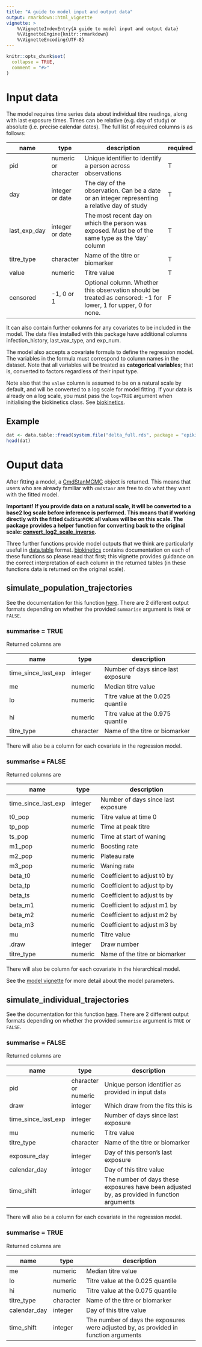 ```yaml
---
title: "A guide to model input and output data"
output: rmarkdown::html_vignette
vignette: >
    %\VignetteIndexEntry{A guide to model input and output data}
    %\VignetteEngine{knitr::rmarkdown}
    %\VignetteEncoding{UTF-8}
---
```


```r
knitr::opts_chunk$set(
  collapse = TRUE,
  comment = "#>"
)
```

# Input data

The model requires time series data about individual titre readings, along with last exposure times. Times can be relative (e.g. day of study) or absolute (i.e. precise calendar dates).
The full list of required columns is as follows:

| name         | type                 | description                                                                                | required |
|--------------|----------------------|--------------------------------------------------------------------------------------------| -------- |
| pid          | numeric or character | Unique identifier to identify a person across observations                                 | T|
| day          | integer or date      | The day of the observation. Can be a date or an integer representing a relative day of study | T|
| last_exp_day | integer or date      | The most recent day on which the person was exposed. Must be of the same type as the 'day' column | T|
| titre_type   | character            | Name of the titre or biomarker                                                             | T|
| value        | numeric              | Titre value                                                                                | T|
| censored     | -1, 0 or 1           | Optional column. Whether this observation should be treated as censored: -1 for lower, 1 for upper, 0 for none. | F|

It can also contain further columns for any covariates to be included in the model. The data files installed with this package have additional columns infection_history, last_vax_type, and exp_num.

The model also accepts a covariate formula to define the regression model. The variables in the formula must correspond to column names in the dataset. Note that all variables will be treated as **categorical variables**; that is, converted to factors regardless of their input type.

Note also that the `value` column is assumed to be on a natural scale by default, and will be converted to a log scale for model fitting. If your data
is already on a log scale, you must pass the `log=TRUE` argument when initialising the biokinetics class. See [biokinetics](../reference/biokinetics.html).

## Example

```r
dat <- data.table::fread(system.file("delta_full.rds", package = "epikinetics"))
head(dat)
```

# Ouput data

After fitting a model, a [CmdStanMCMC](https://mc-stan.org/cmdstanr/reference/CmdStanMCMC.html) object is returned. This means
that users who are already familiar with `cmdstanr` are free to do what they want with the fitted model.

**Important!**
**If you provide data on a natural scale, it will be converted to a base2 log scale before inference is performed. This means that if working
directly with the fitted `CmdStanMCMC` all values will be on this scale. The package provides a helper function for converting
back to the original scale: [convert_log2_scale_inverse](../reference/convert_log2_scale_inverse.html).**

Three further functions provide model outputs that we think are particularly useful in [data.table](https://cran.r-project.org/web/packages/data.table/) format.
[biokinetics](../reference/biokinetics.html) contains documentation on each of these functions so please read that first; this vignette provides
guidance on the correct interpretation of each column in the returned tables (in these functions data is returned on the original scale).

## simulate_population_trajectories

See the documentation for this function [here](../reference/biokinetics.html#method-simulate-population-trajectories).
There are 2 different output formats depending on whether the provided `summarise` argument is `TRUE` or `FALSE`.

### summarise = TRUE

Returned columns are

| name                | type       | description                                                                                   |
|---------------------|------------|-----------------------------------------------------------------------------------------------|
| time_since_last_exp | integer    | Number of days since last exposure                                                            |
| me                  | numeric    | Median titre value                                                                            |
| lo                  | numeric    | Titre value at the 0.025 quantile                                                             |
| hi                  | numeric    | Titre value at the 0.975 quantile                                                             |
| titre_type          | character  | Name of the titre or biomarker                                                                |

There will also be a column for each covariate in the regression model.

### summarise = FALSE

Returned columns are

| name                | type    | description                        |
|---------------------|---------|------------------------------------|
| time_since_last_exp | integer | Number of days since last exposure |
| t0_pop              | numeric | Titre value at time 0              |
| tp_pop              | numeric | Time at peak titre                 |
| ts_pop              | numeric | Time at start of waning            |
| m1_pop              | numeric | Boosting rate                      |
| m2_pop              | numeric | Plateau rate                       |
| m3_pop              | numeric | Waning rate                        |
| beta_t0             | numeric | Coefficient to adjust t0 by        |
| beta_tp             | numeric | Coefficient to adjust tp by        |
| beta_ts             | numeric | Coefficient to adjust ts by        |
| beta_m1             | numeric | Coefficient to adjust m1 by        |
| beta_m2             | numeric | Coefficient to adjust m2 by        |
| beta_m3             | numeric | Coefficient to adjust m3 by        |
| mu                  | numeric | Titre value                        |
| .draw               | integer | Draw number                        |
| titre_type          | numeric | Name of the titre or biomarker     |

There will also be column for each covariate in the hierarchical model.

See the [model vignette](../article/model.html) for more detail about the model
parameters.

## simulate_individual_trajectories

See the documentation for this function [here](../reference/biokinetics.html#method-simulate-individual-trajectories).
There are 2 different output formats depending on whether the provided `summarise` argument is `TRUE` or `FALSE`.

### summarise = FALSE

Returned columns are

| name                | type                 | description                                                                                 |
|---------------------|----------------------|---------------------------------------------------------------------------------------------|
| pid                 | character or numeric | Unique person identifier as provided in input data                                          |
| draw                | integer              | Which draw from the fits this is                                                            |
| time_since_last_exp | integer              | Number of days since last exposure                                                          |
| mu                  | numeric              | Titre value                                                                                 |
| titre_type          | character            | Name of the titre or biomarker                                                              |
| exposure_day        | integer              | Day of this person's last exposure                                                          |
| calendar_day        | integer              | Day of this titre value                                                                     |
| time_shift          | integer              | The number of days these exposures have been adjusted by, as provided in function arguments |

There will also be a column for each covariate in the regression model.

### summarise = TRUE

Returned columns are

| name         | type      | description                                                                          |
|--------------|-----------|--------------------------------------------------------------------------------------|
| me           | numeric   | Median titre value                                                                   |
| lo           | numeric   | Titre value at the 0.025 quantile                                                    |
| hi           | numeric   | Titre value at the 0.075 quantile                                                    |
| titre_type   | character | Name of the titre or biomarker                                                       |
| calendar_day | integer   | Day of this titre value                                                              |
| time_shift   | integer   | The number of days the exposures were adjusted by, as provided in function arguments |

